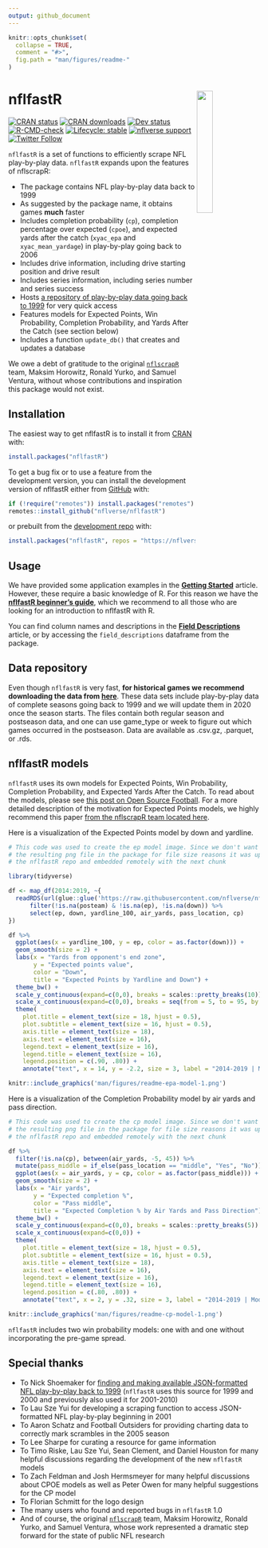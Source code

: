 ```yaml
---
output: github_document
---
```


<!-- README.md is generated from README.Rmd. Please edit that file -->

```r
knitr::opts_chunk$set(
  collapse = TRUE,
  comment = "#>",
  fig.path = "man/figures/readme-"
)
```

# **nflfastR** <img src="man/figures/logo.png" align="right" width="25%" min-width="120px"/>


<!-- badges: start -->
[![CRAN status](https://www.r-pkg.org/badges/version-last-release/nflfastR)](https://CRAN.R-project.org/package=nflfastR)
[![CRAN downloads](http://cranlogs.r-pkg.org/badges/grand-total/nflfastR)](https://CRAN.R-project.org/package=nflfastR)
[![Dev status](https://img.shields.io/github/r-package/v/nflverse/nflfastR/master?label=dev%20version&style=flat-square&logo=github)](https://www.nflfastr.com/)
[![R-CMD-check](https://github.com/nflverse/nflfastR/workflows/R-CMD-check/badge.svg)](https://github.com/nflverse/nflfastR/actions)
[![Lifecycle: stable](https://img.shields.io/badge/lifecycle-stable-brightgreen.svg)](https://lifecycle.r-lib.org/articles/stages.html#stable)
[![nflverse support](https://img.shields.io/discord/789805604076126219?color=7289da&label=nflverse%20support&logo=discord&logoColor=fff&style=flat-square)](https://discord.com/invite/5Er2FBnnQa)
[![Twitter Follow](https://img.shields.io/twitter/follow/nflfastR.svg?style=social)](https://twitter.com/nflfastR)
<!-- badges: end -->

`nflfastR` is a set of functions to efficiently scrape NFL play-by-play data. `nflfastR` expands upon the features of nflscrapR:
  
* The package contains NFL play-by-play data back to 1999
* As suggested by the package name, it obtains games **much** faster
* Includes completion probability (`cp`), completion percentage over expected (`cpoe`), and expected yards after the catch (`xyac_epa` and `xyac_mean_yardage`) in play-by-play going back to 2006
* Includes drive information, including drive starting position and drive result
* Includes series information, including series number and series success
* Hosts [a repository of play-by-play data going back to 1999](https://github.com/nflverse/nflfastR-data) for very quick access
* Features models for Expected Points, Win Probability, Completion Probability, and Yards After the Catch (see section below)
* Includes a function `update_db()` that creates and updates a database

We owe a debt of gratitude to the original [`nflscrapR`](https://github.com/maksimhorowitz/nflscrapR) team, Maksim Horowitz, Ronald Yurko, and Samuel Ventura, without whose contributions and inspiration this package would not exist.


## Installation

The easiest way to get nflfastR is to install it from [CRAN](https://cran.r-project.org/package=nflfastR) with:

```r
install.packages("nflfastR")
```

To get a bug fix or to use a feature from the development version, you can install the development version of nflfastR either from [GitHub](https://github.com/nflverse/nflfastR/) with:

``` r
if (!require("remotes")) install.packages("remotes")
remotes::install_github("nflverse/nflfastR")
```

or prebuilt from the [development repo](https://nflverse.r-universe.dev) with:

```r
install.packages("nflfastR", repos = "https://nflverse.r-universe.dev")
```

## Usage

We have provided some application examples in the **[Getting Started](https://www.nflfastr.com/articles/nflfastR.html)** article. However, these require a basic knowledge of R. For this reason we have the **[nflfastR beginner's guide](https://www.nflfastr.com/articles/beginners_guide.html)**, which we recommend to all those who are looking for an introduction to nflfastR with R.

You can find column names and descriptions in the **[Field Descriptions](https://www.nflfastr.com/articles/field_descriptions.html)** article, or by accessing the `field_descriptions` dataframe from the package.

## Data repository

Even though `nflfastR` is very fast, **for historical games we recommend downloading the data from [here](https://github.com/nflverse/nflfastR-data)**. These data sets include play-by-play data of complete seasons going back to 1999 and we will update them in 2020 once the season starts. The files contain both regular season and postseason data, and one can use game_type or week to figure out which games occurred in the postseason. Data are available as .csv.gz, .parquet, or .rds.

## nflfastR models

`nflfastR` uses its own models for Expected Points, Win Probability, Completion Probability, and Expected Yards After the Catch. To read about the models, please see [this post on Open Source Football](https://www.opensourcefootball.com/posts/2020-09-28-nflfastr-ep-wp-and-cp-models/). For a more detailed description of the motivation for Expected Points models, we highly recommend this paper [from the nflscrapR team located here](https://arxiv.org/pdf/1802.00998.pdf). 

Here is a visualization of the Expected Points model by down and yardline.

``` r

# This code was used to create the ep model image. Since we don't want to include 
# the resulting png file in the package for file size reasons it was uploaded to
# the nflfastR repo and embedded remotely with the next chunk

library(tidyverse)

df <- map_df(2014:2019, ~{
  readRDS(url(glue::glue('https://raw.githubusercontent.com/nflverse/nflfastR-data/master/data/play_by_play_{.x}.rds'))) %>%
      filter(!is.na(posteam) & !is.na(ep), !is.na(down)) %>%
      select(ep, down, yardline_100, air_yards, pass_location, cp)
})

df %>%
  ggplot(aes(x = yardline_100, y = ep, color = as.factor(down))) + 
  geom_smooth(size = 2) + 
  labs(x = "Yards from opponent's end zone",
       y = "Expected points value",
       color = "Down",
       title = "Expected Points by Yardline and Down") +
  theme_bw() + 
  scale_y_continuous(expand=c(0,0), breaks = scales::pretty_breaks(10)) + 
  scale_x_continuous(expand=c(0,0), breaks = seq(from = 5, to = 95, by = 10)) +
  theme(
    plot.title = element_text(size = 18, hjust = 0.5),
    plot.subtitle = element_text(size = 16, hjust = 0.5),
    axis.title = element_text(size = 18),
    axis.text = element_text(size = 16),
    legend.text = element_text(size = 16),
    legend.title = element_text(size = 16),
    legend.position = c(.90, .80)) +
    annotate("text", x = 14, y = -2.2, size = 3, label = "2014-2019 | Model: @nflfastR")
```

```r
knitr::include_graphics('man/figures/readme-epa-model-1.png')
```

Here is a visualization of the Completion Probability model by air yards and pass direction.

``` r

# This code was used to create the cp model image. Since we don't want to include 
# the resulting png file in the package for file size reasons it was uploaded to
# the nflfastR repo and embedded remotely with the next chunk

df %>%
  filter(!is.na(cp), between(air_yards, -5, 45)) %>%
  mutate(pass_middle = if_else(pass_location == "middle", "Yes", "No")) %>%
  ggplot(aes(x = air_yards, y = cp, color = as.factor(pass_middle))) + 
  geom_smooth(size = 2) + 
  labs(x = "Air yards",
       y = "Expected completion %",
       color = "Pass middle",
       title = "Expected Completion % by Air Yards and Pass Direction") +
  theme_bw() + 
  scale_y_continuous(expand=c(0,0), breaks = scales::pretty_breaks(5)) + 
  scale_x_continuous(expand=c(0,0)) +
  theme(
    plot.title = element_text(size = 18, hjust = 0.5),
    plot.subtitle = element_text(size = 16, hjust = 0.5),
    axis.title = element_text(size = 18),
    axis.text = element_text(size = 16),
    legend.text = element_text(size = 16),
    legend.title = element_text(size = 16),
    legend.position = c(.80, .80)) +
    annotate("text", x = 2, y = .32, size = 3, label = "2014-2019 | Model: @nflfastR")
```

```r
knitr::include_graphics('man/figures/readme-cp-model-1.png')
```

`nflfastR` includes two win probability models: one with and one without incorporating the pre-game spread.

## Special thanks

* To Nick Shoemaker for [finding and making available JSON-formatted NFL play-by-play back to 1999](https://github.com/CroppedClamp/nfl_pbps) (`nflfastR` uses this source for 1999 and 2000 and previously also used it for 2001-2010)
* To Lau Sze Yui for developing a scraping function to access JSON-formatted NFL play-by-play beginning in 2001
* To Aaron Schatz and Football Outsiders for providing charting data to correctly mark scrambles in the 2005 season
* To Lee Sharpe for curating a resource for game information
* To Timo Riske, Lau Sze Yui, Sean Clement, and Daniel Houston for many helpful discussions regarding the development of the new `nflfastR` models
* To Zach Feldman and Josh Hermsmeyer for many helpful discussions about CPOE models as well as Peter Owen for many helpful suggestions for the CP model
* To Florian Schmitt for the logo design
* The many users who found and reported bugs in `nflfastR` 1.0
* And of course, the original [`nflscrapR`](https://github.com/maksimhorowitz/nflscrapR) team, Maksim Horowitz, Ronald Yurko, and Samuel Ventura, whose work represented a dramatic step forward for the state of public NFL research
